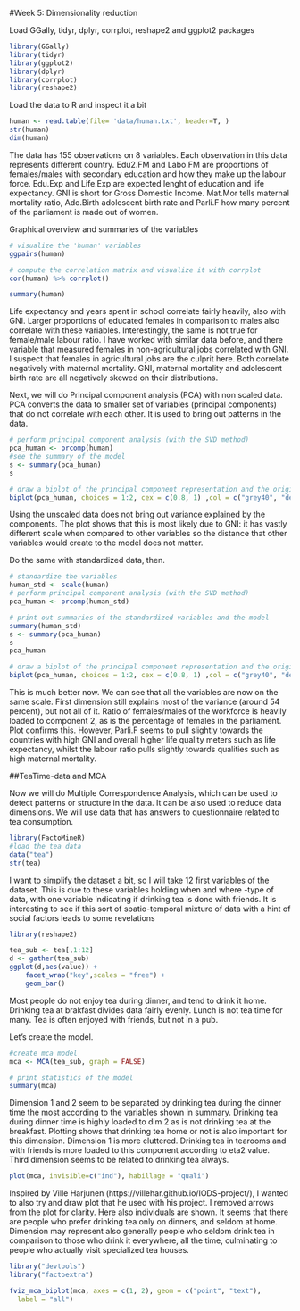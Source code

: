 #Week 5: Dimensionality reduction

Load GGally, tidyr, dplyr, corrplot, reshape2 and ggplot2 packages
```r
library(GGally)
library(tidyr)
library(ggplot2)
library(dplyr)
library(corrplot)
library(reshape2)
```

Load the data to R and inspect it a bit
```r
human <- read.table(file= 'data/human.txt', header=T, )
str(human)
dim(human)
```
The data has 155 observations on 8 variables. Each observation in this data represents different country. Edu2.FM and Labo.FM are proportions of females/males with secondary education and how they make up the labour force. Edu.Exp and Life.Exp are expected lenght of education and life expectancy. GNI is short for Gross Domestic Income. Mat.Mor tells maternal mortality ratio, Ado.Birth adolescent birth rate and Parli.F how many percent of the parliament is made out of women.

Graphical overview and summaries of the variables
```r


# visualize the 'human' variables
ggpairs(human)

# compute the correlation matrix and visualize it with corrplot
cor(human) %>% corrplot()

summary(human)

```
Life expectancy and years spent in school correlate fairly heavily, also with GNI. Larger proportions of educated females in comparison to males also correlate with these variables. Interestingly, the same is not true for female/male labour ratio. I have worked with similar data before, and there variable that measured females in non-agricultural jobs correlated with GNI. I suspect that females in agricultural jobs are the culprit here.  Both correlate negatively with maternal mortality. GNI, maternal mortality and adolescent birth rate are all negatively skewed on their distributions.

Next, we will do Principal component analysis (PCA) with non scaled data. PCA converts the data to smaller set of variables (principal components) that do not correlate with each other. It is used to bring out patterns in the data.

```r
# perform principal component analysis (with the SVD method)
pca_human <- prcomp(human)
#see the summary of the model
s <- summary(pca_human)
s
```

```r
# draw a biplot of the principal component representation and the original variables
biplot(pca_human, choices = 1:2, cex = c(0.8, 1) ,col = c("grey40", "deeppink2"))


```

Using the unscaled data does not bring out variance explained by the components. The plot shows that this is most likely due to GNI: it has vastly different scale when compared to other variables so the distance that other variables would create to the model does not matter.


Do the same with standardized data, then.
```r
# standardize the variables
human_std <- scale(human)
# perform principal component analysis (with the SVD method)
pca_human <- prcomp(human_std)

# print out summaries of the standardized variables and the model
summary(human_std)
s <- summary(pca_human)
s
pca_human
```

```r
# draw a biplot of the principal component representation and the original variables
biplot(pca_human, choices = 1:2, cex = c(0.8, 1) ,col = c("grey40", "deeppink2"))

```

This is much better now. We can see that all the variables are now on the same scale. First dimension still explains most of the variance (around 54 percent), but not all of it. Ratio of females/males of the workforce is heavily loaded to component 2, as is the percentage of females in the parliament. Plot confirms this. However, Parli.F seems to pull slightly towards the countries with high GNI and overall higher life quality meters such as life expectancy, whilst the labour ratio pulls slightly towards qualities such as high maternal mortality.

##TeaTime-data and MCA

Now we will do Multiple Correspondence Analysis, which can be used to detect patterns or structure in the data. It can be also used to reduce data dimensions. We will use data that has answers to questionnaire related to tea consumption.

```r
library(FactoMineR)
#load the tea data
data("tea")
str(tea)

```

I want to simplify the dataset a bit, so I will take 12 first variables of the dataset. This is due to these variables holding when and where -type of data, with one variable indicating if drinking tea is done with friends. It is interesting to see if this sort of spatio-temporal mixture of data with a hint of social factors leads to some revelations

```r
library(reshape2)

tea_sub <- tea[,1:12]
d <- gather(tea_sub)
ggplot(d,aes(value)) + 
    facet_wrap("key",scales = "free") + 
    geom_bar()

```
Most people do not enjoy tea during dinner, and tend to drink it home. Drinking tea at brakfast divides data fairly evenly. Lunch is not tea time for many. Tea is often enjoyed with friends, but not in a pub.

Let's create the model.
```r
#create mca model
mca <- MCA(tea_sub, graph = FALSE)

# print statistics of the model
summary(mca)

```
Dimension 1 and 2 seem to be separated by drinking tea during the dinner time the most according to the variables shown in summary. Drinking tea during dinner time is highly loaded to dim 2 as is not drinking tea at the breakfast. Plotting shows that drinking tea home or not is also important for this dimension. Dimension 1 is more cluttered. Drinking tea in tearooms and with friends is more loaded to this component according to eta2 value. Third dimension seems to be related to drinking tea always.

```r

plot(mca, invisible=c("ind"), habillage = "quali")
```


Inspired by Ville Harjunen (https://villehar.github.io/IODS-project/), I wanted to also try and draw plot that he used with his project. I removed arrows from the plot for clarity. Here also individuals are shown. It seems that there are people who prefer drinking tea only on dinners, and seldom at home. Dimension may represent also generally people who seldom drink tea in comparison to those who drink it everywhere, all the time, culminating to people who actually visit specialized tea houses.

```r
library("devtools")
library("factoextra")

fviz_mca_biplot(mca, axes = c(1, 2), geom = c("point", "text"),
  label = "all")
```